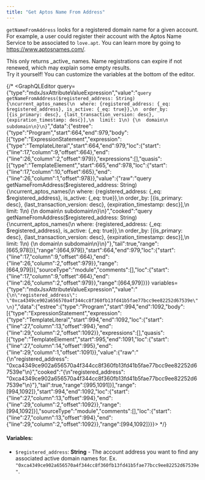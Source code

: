 ```yaml
---
title: "Get Aptos Name From Address"
---
```









`getNameFromAddress` looks for a registered domain name for a given account. For example, a user could register their account with the Aptos Name Service to be associated to `love.apt`. You can learn more by going to https://www.aptosnames.com/.

<Aside type="caution">
  This only returns _active_ names. Name registrations can expire if not renewed, which may explain some empty results.
</Aside>

<Aside type="note">
  Try it yourself! You can customize the variables at the bottom of the editor.
</Aside>

{/* <GraphQLEditor query={"type":"mdxJsxAttributeValueExpression","value":"`query getNameFromAddress($registered_address: String) {\ncurrent_aptos_names(\n  where: {registered_address: {_eq: $registered_address}, is_active: {_eq: true}},\n  order_by: [{is_primary: desc}, {last_transaction_version: desc}, {expiration_timestamp: desc}],\n  limit: 1\n) {\n  domain\n  subdomain\n}\n}`","data":{"estree":{"type":"Program","start":664,"end":979,"body":[{"type":"ExpressionStatement","expression":{"type":"TemplateLiteral","start":664,"end":979,"loc":{"start":{"line":17,"column":9,"offset":664},"end":{"line":26,"column":2,"offset":979}},"expressions":[],"quasis":[{"type":"TemplateElement","start":665,"end":978,"loc":{"start":{"line":17,"column":10,"offset":665},"end":{"line":26,"column":1,"offset":978}},"value":{"raw":"query getNameFromAddress($registered_address: String) {\ncurrent_aptos_names(\n  where: {registered_address: {_eq: $registered_address}, is_active: {_eq: true}},\n  order_by: [{is_primary: desc}, {last_transaction_version: desc}, {expiration_timestamp: desc}],\n  limit: 1\n) {\n  domain\n  subdomain\n}\n}","cooked":"query getNameFromAddress($registered_address: String) {\ncurrent_aptos_names(\n  where: {registered_address: {_eq: $registered_address}, is_active: {_eq: true}},\n  order_by: [{is_primary: desc}, {last_transaction_version: desc}, {expiration_timestamp: desc}],\n  limit: 1\n) {\n  domain\n  subdomain\n}\n}"},"tail":true,"range":[665,978]}],"range":[664,979]},"start":664,"end":979,"loc":{"start":{"line":17,"column":9,"offset":664},"end":{"line":26,"column":2,"offset":979}},"range":[664,979]}],"sourceType":"module","comments":[],"loc":{"start":{"line":17,"column":9,"offset":664},"end":{"line":26,"column":2,"offset":979}},"range":[664,979]}}} variables={"type":"mdxJsxAttributeValueExpression","value":"`{\n\"registered_address\": \"0xca4349ce902a656570a4f344cc8f360fb13fd41b5fae77bcc9ee82252d67539e\"\n}`","data":{"estree":{"type":"Program","start":994,"end":1092,"body":[{"type":"ExpressionStatement","expression":{"type":"TemplateLiteral","start":994,"end":1092,"loc":{"start":{"line":27,"column":13,"offset":994},"end":{"line":29,"column":2,"offset":1092}},"expressions":[],"quasis":[{"type":"TemplateElement","start":995,"end":1091,"loc":{"start":{"line":27,"column":14,"offset":995},"end":{"line":29,"column":1,"offset":1091}},"value":{"raw":"{\n\"registered_address\": \"0xca4349ce902a656570a4f344cc8f360fb13fd41b5fae77bcc9ee82252d67539e\"\n}","cooked":"{\n\"registered_address\": \"0xca4349ce902a656570a4f344cc8f360fb13fd41b5fae77bcc9ee82252d67539e\"\n}"},"tail":true,"range":[995,1091]}],"range":[994,1092]},"start":994,"end":1092,"loc":{"start":{"line":27,"column":13,"offset":994},"end":{"line":29,"column":2,"offset":1092}},"range":[994,1092]}],"sourceType":"module","comments":[],"loc":{"start":{"line":27,"column":13,"offset":994},"end":{"line":29,"column":2,"offset":1092}},"range":[994,1092]}}}></GraphQLEditor> */}

#### Variables:

- `$registered_address`: **String** - The account address you want to find any associated active domain names for. Ex. `"0xca4349ce902a656570a4f344cc8f360fb13fd41b5fae77bcc9ee82252d67539e"`.

